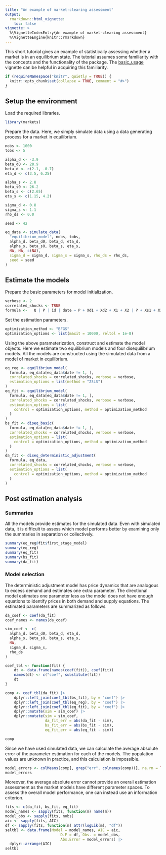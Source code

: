 ```yaml
---
title: "An example of market-clearing assessment"
output:
  rmarkdown::html_vignette:
    toc: false
vignette: >
  %\VignetteIndexEntry{An example of market-clearing assessment}
  %\VignetteEngine{knitr::rmarkdown}
---
```


This short tutorial gives an example of statistically assessing whether a market is in an equilibrium state. The tutorial assumes some familiarity with the concepts and the functionality of the package. The [basic_usage](basic_usage.html) vignette can be helpful in acquiring this familiarity.

```r
if (requireNamespace("knitr", quietly = TRUE)) {
  knitr::opts_chunk$set(collapse = TRUE, comment = "#>")
}
```

## Setup the environment

Load the required libraries.

```r
library(markets)
```

Prepare the data. Here, we simply simulate data using a data generating process for a market in equilibrium.

```r
nobs <- 1000
tobs <- 5

alpha_d <- -3.9
beta_d0 <- 28.9
beta_d <- c(2.1, -0.7)
eta_d <- c(3.5, 6.25)

alpha_s <- 2.8
beta_s0 <- 26.2
beta_s <- c(2.65)
eta_s <- c(1.15, 4.2)

sigma_d <- 0.8
sigma_s <- 1.1
rho_ds <- 0.0

seed <- 42

eq_data <- simulate_data(
  "equilibrium_model", nobs, tobs,
  alpha_d, beta_d0, beta_d, eta_d,
  alpha_s, beta_s0, beta_s, eta_s,
  NA, NA, c(NA),
  sigma_d = sigma_d, sigma_s = sigma_s, rho_ds = rho_ds,
  seed = seed
)
```

## Estimate the models

Prepare the basic parameters for model initialization.

```r
verbose <- 2
correlated_shocks <- TRUE
formula <-   Q | P | id | date ~ P + Xd1 + Xd2 + X1 + X2 | P + Xs1 + X1 + X2
```

Set the estimation parameters. 

```r
optimization_method <- "BFGS"
optimization_options <- list(maxit = 10000, reltol = 1e-8)
```

Using the above parameterization, construct and estimate the model objects. Here we estimate two equilibrium models and four disequilibrium models. All the models are constructed using the simulated data from a model of market in equilibrium.

```r
eq_reg <- equilibrium_model(
  formula, eq_data[eq_data$date != 1, ],
  correlated_shocks = correlated_shocks, verbose = verbose,
  estimation_options = list(method = "2SLS")
)
eq_fit <- equilibrium_model(
  formula, eq_data[eq_data$date != 1, ],
  correlated_shocks = correlated_shocks, verbose = verbose,
  estimation_options = list(
    control = optimization_options, method = optimization_method
  )
)
bs_fit <- diseq_basic(
  formula, eq_data[eq_data$date != 1, ],
  correlated_shocks = correlated_shocks, verbose = verbose,
  estimation_options = list(
    control = optimization_options, method = optimization_method
  )
)
da_fit <- diseq_deterministic_adjustment(
  formula, eq_data,
  correlated_shocks = correlated_shocks, verbose = verbose,
  estimation_options = list(
    control = optimization_options, method = optimization_method
  )
)
```

## Post estimation analysis 

### Summaries

All the models provide estimates for the simulated data. Even with simulated data, it is difficult to assess which model performs better by examining only the summaries in separation or collectively. 

```r
summary(eq_reg@fit$first_stage_model)
summary(eq_reg)
summary(eq_fit)
summary(bs_fit)
summary(da_fit)
```

### Model selection

The deterministic adjustment model has price dynamics that are analogous to excess demand and estimates one extra parameter. The directional model estimates one parameter less as the model does not have enough equations to identify prices in both demand and supply equations. The estimated parameters are summarized as follows.

```r
da_coef <- coef(da_fit)
coef_names <- names(da_coef)

sim_coef <- c(
  alpha_d, beta_d0, beta_d, eta_d,
  alpha_s, beta_s0, beta_s, eta_s,
  NA,
  sigma_d, sigma_s,
  rho_ds
)

coef_tbl <- function(fit) {
    dt <- data.frame(names(coef(fit)), coef(fit))
    names(dt) <- c("coef", substitute(fit))
    dt
}

comp <- coef_tbl(da_fit) |> 
    dplyr::left_join(coef_tbl(bs_fit), by = "coef") |>
    dplyr::left_join(coef_tbl(eq_reg), by = "coef") |>
    dplyr::left_join(coef_tbl(eq_fit), by = "coef") |>
    dplyr::mutate(sim = sim_coef) |>
    dplyr::mutate(sim = sim_coef,
                  da_fit_err = abs(da_fit - sim),
                  bs_fit_err = abs(bs_fit - sim),
                  eq_fit_err = abs(eq_fit - sim)) 

comp
```

Since we have used simulated data, we can calculate the average absolute error of the parameter estimation for each of the models. The population values are unknown in practice, and this calculation is impossible. 

```r
model_errors <- colMeans(comp[, grep("err", colnames(comp))], na.rm = TRUE) 
model_errors
```

Moreover, the average absolute error cannot provide an overall estimation assessment as the market models have different parameter spaces. To assess the overall model performance, one can instead use an information criterion.

```r
fits <- c(da_fit, bs_fit, eq_fit)
model_names <- sapply(fits, function(m) name(m))
model_obs <- sapply(fits, nobs)
aic <- sapply(fits, AIC)
df <- sapply(fits, function(m) attr(logLik(m), "df"))
seltbl <- data.frame(Model = model_names, AIC = aic,
                         D.F = df, Obs. = model_obs,
                         Abs.Error = model_errors) |>
  dplyr::arrange(AIC)
seltbl
```
